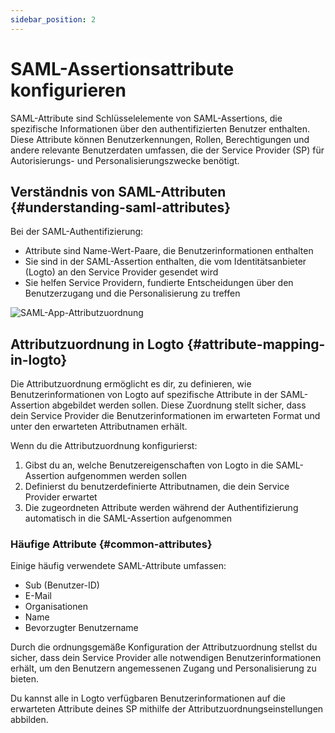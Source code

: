 ```yaml
---
sidebar_position: 2
---
```


# SAML-Assertionsattribute konfigurieren

SAML-Attribute sind Schlüsselelemente von SAML-Assertions, die spezifische Informationen über den authentifizierten Benutzer enthalten. Diese Attribute können Benutzerkennungen, Rollen, Berechtigungen und andere relevante Benutzerdaten umfassen, die der Service Provider (SP) für Autorisierungs- und Personalisierungszwecke benötigt.

## Verständnis von SAML-Attributen \{#understanding-saml-attributes}

Bei der SAML-Authentifizierung:

- Attribute sind Name-Wert-Paare, die Benutzerinformationen enthalten
- Sie sind in der SAML-Assertion enthalten, die vom Identitätsanbieter (Logto) an den Service Provider gesendet wird
- Sie helfen Service Providern, fundierte Entscheidungen über den Benutzerzugang und die Personalisierung zu treffen

![SAML-App-Attributzuordnung](./assets/attribute-mapping.png)

## Attributzuordnung in Logto \{#attribute-mapping-in-logto}

Die Attributzuordnung ermöglicht es dir, zu definieren, wie Benutzerinformationen von Logto auf spezifische Attribute in der SAML-Assertion abgebildet werden sollen. Diese Zuordnung stellt sicher, dass dein Service Provider die Benutzerinformationen im erwarteten Format und unter den erwarteten Attributnamen erhält.

Wenn du die Attributzuordnung konfigurierst:

1. Gibst du an, welche Benutzereigenschaften von Logto in die SAML-Assertion aufgenommen werden sollen
2. Definierst du benutzerdefinierte Attributnamen, die dein Service Provider erwartet
3. Die zugeordneten Attribute werden während der Authentifizierung automatisch in die SAML-Assertion aufgenommen

### Häufige Attribute \{#common-attributes}

Einige häufig verwendete SAML-Attribute umfassen:

- Sub (Benutzer-ID)
- E-Mail
- Organisationen
- Name
- Bevorzugter Benutzername

Durch die ordnungsgemäße Konfiguration der Attributzuordnung stellst du sicher, dass dein Service Provider alle notwendigen Benutzerinformationen erhält, um den Benutzern angemessenen Zugang und Personalisierung zu bieten.

Du kannst alle in Logto verfügbaren Benutzerinformationen auf die erwarteten Attribute deines SP mithilfe der Attributzuordnungseinstellungen abbilden.
